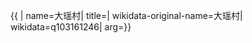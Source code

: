 {{ {{{1|PRC admin/showdata}}}|
name=大瑶村|
title=|
wikidata-original-name=大瑶村|
wikidata=q103161246|
arg={{{arg|}}}}}